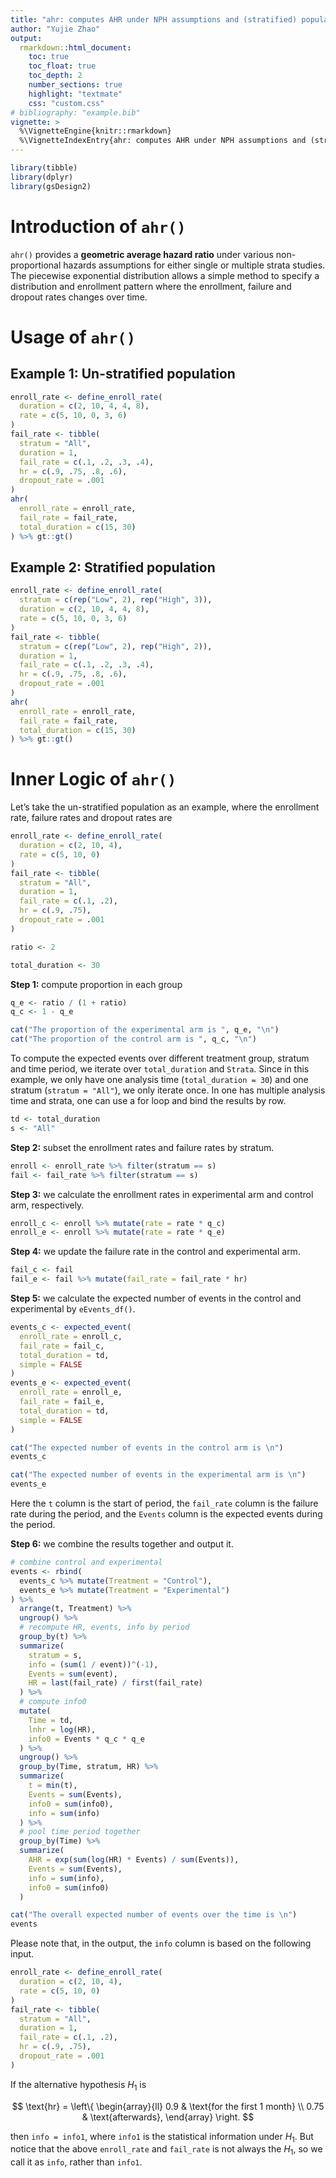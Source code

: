 ```yaml
---
title: "ahr: computes AHR under NPH assumptions and (stratified) populations"
author: "Yujie Zhao"
output:
  rmarkdown::html_document:
    toc: true
    toc_float: true
    toc_depth: 2
    number_sections: true
    highlight: "textmate"
    css: "custom.css"
# bibliography: "example.bib"
vignette: >
  %\VignetteEngine{knitr::rmarkdown}
  %\VignetteIndexEntry{ahr: computes AHR under NPH assumptions and (stratified) populations}
---
```


```r
library(tibble)
library(dplyr)
library(gsDesign2)
```

# Introduction of `ahr()`

`ahr()` provides a **geometric average hazard ratio** under various non-proportional hazards assumptions for either single or multiple strata studies.
The piecewise exponential distribution allows a simple method to specify a distribution and enrollment pattern where the enrollment, failure and dropout rates changes over time.

# Usage of `ahr()`

## Example 1: Un-stratified population

```r
enroll_rate <- define_enroll_rate(
  duration = c(2, 10, 4, 4, 8),
  rate = c(5, 10, 0, 3, 6)
)
fail_rate <- tibble(
  stratum = "All",
  duration = 1,
  fail_rate = c(.1, .2, .3, .4),
  hr = c(.9, .75, .8, .6),
  dropout_rate = .001
)
ahr(
  enroll_rate = enroll_rate,
  fail_rate = fail_rate,
  total_duration = c(15, 30)
) %>% gt::gt()
```

## Example 2: Stratified population

```r
enroll_rate <- define_enroll_rate(
  stratum = c(rep("Low", 2), rep("High", 3)),
  duration = c(2, 10, 4, 4, 8),
  rate = c(5, 10, 0, 3, 6)
)
fail_rate <- tibble(
  stratum = c(rep("Low", 2), rep("High", 2)),
  duration = 1,
  fail_rate = c(.1, .2, .3, .4),
  hr = c(.9, .75, .8, .6),
  dropout_rate = .001
)
ahr(
  enroll_rate = enroll_rate,
  fail_rate = fail_rate,
  total_duration = c(15, 30)
) %>% gt::gt()
```

# Inner Logic of `ahr()`

Let's take the un-stratified population as an example, where the enrollment rate, failure rates and dropout rates are

```r
enroll_rate <- define_enroll_rate(
  duration = c(2, 10, 4),
  rate = c(5, 10, 0)
)
fail_rate <- tibble(
  stratum = "All",
  duration = 1,
  fail_rate = c(.1, .2),
  hr = c(.9, .75),
  dropout_rate = .001
)

ratio <- 2

total_duration <- 30
```

**Step 1:** compute proportion in each group

```r
q_e <- ratio / (1 + ratio)
q_c <- 1 - q_e
```

```r
cat("The proportion of the experimental arm is ", q_e, "\n")
cat("The proportion of the control arm is ", q_c, "\n")
```

To compute the expected events over different treatment group, stratum and time period, we iterate over `total_duration` and `Strata`.
Since in this example, we only have one analysis time (`total_duration = 30`) and one stratum (`stratum = "All"`), we only iterate once.
In one has multiple analysis time and strata, one can use a for loop and bind the results by row.

```r
td <- total_duration
s <- "All"
```

**Step 2:** subset the enrollment rates and failure rates by stratum.

```r
enroll <- enroll_rate %>% filter(stratum == s)
fail <- fail_rate %>% filter(stratum == s)
```

**Step 3:** we calculate the enrollment rates in experimental arm and control arm, respectively.

```r
enroll_c <- enroll %>% mutate(rate = rate * q_c)
enroll_e <- enroll %>% mutate(rate = rate * q_e)
```

**Step 4:** we update the failure rate in the control and experimental arm.

```r
fail_c <- fail
fail_e <- fail %>% mutate(fail_rate = fail_rate * hr)
```

**Step 5:** we calculate the expected number of events in the control and experimental by `eEvents_df()`.

```r
events_c <- expected_event(
  enroll_rate = enroll_c,
  fail_rate = fail_c,
  total_duration = td,
  simple = FALSE
)
events_e <- expected_event(
  enroll_rate = enroll_e,
  fail_rate = fail_e,
  total_duration = td,
  simple = FALSE
)
```

```r
cat("The expected number of events in the control arm is \n")
events_c

cat("The expected number of events in the experimental arm is \n")
events_e
```

Here the `t` column is the start of period, the `fail_rate` column is the failure rate during the period, and the `Events` column is the  expected events during the period.

**Step 6:** we combine the results together and output it.

```r
# combine control and experimental
events <- rbind(
  events_c %>% mutate(Treatment = "Control"),
  events_e %>% mutate(Treatment = "Experimental")
) %>%
  arrange(t, Treatment) %>%
  ungroup() %>%
  # recompute HR, events, info by period
  group_by(t) %>%
  summarize(
    stratum = s,
    info = (sum(1 / event))^(-1),
    Events = sum(event),
    HR = last(fail_rate) / first(fail_rate)
  ) %>%
  # compute info0
  mutate(
    Time = td,
    lnhr = log(HR),
    info0 = Events * q_c * q_e
  ) %>%
  ungroup() %>%
  group_by(Time, stratum, HR) %>%
  summarize(
    t = min(t),
    Events = sum(Events),
    info0 = sum(info0),
    info = sum(info)
  ) %>%
  # pool time period together
  group_by(Time) %>%
  summarize(
    AHR = exp(sum(log(HR) * Events) / sum(Events)),
    Events = sum(Events),
    info = sum(info),
    info0 = sum(info0)
  )
```

```r
cat("The overall expected number of events over the time is \n")
events
```

Please note that, in the output, the `info` column is based on the following input.

```r
enroll_rate <- define_enroll_rate(
  duration = c(2, 10, 4),
  rate = c(5, 10, 0)
)
fail_rate <- tibble(
  stratum = "All",
  duration = 1,
  fail_rate = c(.1, .2),
  hr = c(.9, .75),
  dropout_rate = .001
)
```

If the alternative hypothesis $H_1$ is

$$
  \text{hr}
  =
  \left\{
  \begin{array}{ll}
    0.9  & \text{for the first 1 month} \\
    0.75 & \text{afterwards},
  \end{array}
  \right.
$$

then `info = info1`, where `info1` is the statistical information under $H_1$.
But notice that the above `enroll_rate` and `fail_rate` is not always the $H_1$,
so we call it as `info`, rather than `info1`.
